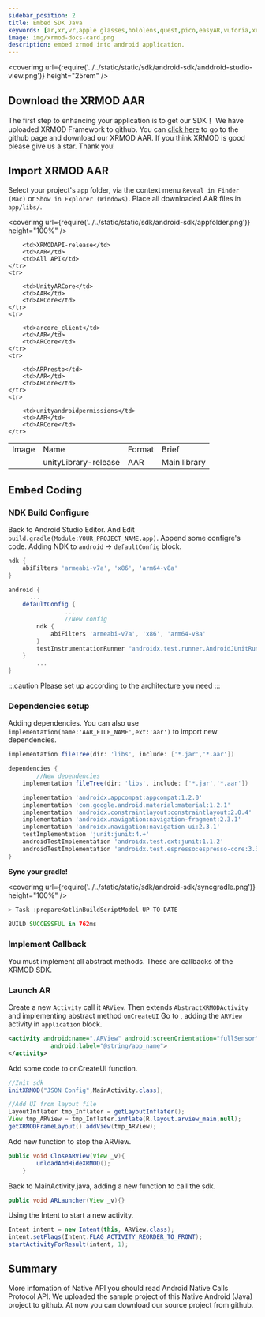 ```yaml
---
sidebar_position: 2
title: Embed SDK Java
keywords: [ar,xr,vr,apple glasses,hololens,quest,pico,easyAR,vuforia,xrmod,mod,doc,XR,facebook,meta,unity]
image: img/xrmod-docs-card.png
description: embed xrmod into android application.
---
```


<coverimg url={require('../../static/static/sdk/android-sdk/anddroid-studio-view.png')} height="25rem" />

## Download the XRMOD AAR

The first step to enhancing your application is to get our SDK！
We have uploaded XRMOD Framework to github. You can [click here](https://github.com/Phantomxm2021/ARMOD-Framework) to go to the github page and download our XRMOD AAR. If you think XRMOD is good please give us a star. Thank you!


## Import XRMOD AAR
Select your project's `app` folder, via the context menu `Reveal in Finder (Mac)` or `Show in Explorer (Windows)`. Place all downloaded AAR files in `app/libs/`.

<coverimg url={require('../../static/static/sdk/android-sdk/appfolder.png')} height="100%" />


<table>
    <tr>
        <td>Image</td>
        <td>Name</td>
        <td>Format</td>
        <td>Brief</td>       
    </tr>
      <tr>
        <td rowspan="7">
         <coverimg url={require('../../static/static/sdk/android-sdk/dragtoset.png')} height="25rem" />
        </td>
    </tr>
    <tr>
        <td>unityLibrary-release</td>
        <td>AAR</td>
        <td>Main library</td>
    </tr>
    <tr>
       
        <td>XRMODAPI-release</td>
        <td>AAR</td>
        <td>All API</td>
    </tr>
    <tr>
        
        <td>UnityARCore</td>
        <td>AAR</td>
        <td>ARCore</td>
    </tr>
    <tr>
        
        <td>arcore_client</td>
        <td>AAR</td>
        <td>ARCore</td>
    </tr>
    <tr>
        
        <td>ARPresto</td>
        <td>AAR</td>
        <td>ARCore</td>
    </tr>
    <tr>
        
        <td>unityandroidpermissions</td>
        <td>AAR</td>
        <td>ARCore</td>
    </tr>
</table>


## Embed Coding

### NDK Build Configure

Back to Android Studio Editor. And Edit `build.gradle(Module:YOUR_PROJECT_NAME.app)`. Append some configre's code.
Adding NDK to `android` -> `defaultConfig` block.

```gradle title="build.gradle(Module:ProjectName.app)"
ndk {
    abiFilters 'armeabi-v7a', 'x86', 'arm64-v8a'
}
```

```gradle title="build.gradle(Module:ProjectName.app)"
android {
	  ...
    defaultConfig {
				...
				//New config
        ndk {
            abiFilters 'armeabi-v7a', 'x86', 'arm64-v8a'
        }
        testInstrumentationRunner "androidx.test.runner.AndroidJUnitRunner"
    }
		...
}
```

:::caution
Please set up according to the architecture you need
:::


### Dependencies setup
Adding dependencies. You can also use `implementation(name:'AAR_FILE_NAME',ext:'aar')` to import new dependencies.

```gradle title="build.gradle(Module:ProjectName.app)"
implementation fileTree(dir: 'libs', include: ['*.jar','*.aar'])
```

```gradle title="build.gradle(Module:ProjectName.app)"
dependencies {
		//New dependencies
    implementation fileTree(dir: 'libs', include: ['*.jar','*.aar'])

    implementation 'androidx.appcompat:appcompat:1.2.0'
    implementation 'com.google.android.material:material:1.2.1'
    implementation 'androidx.constraintlayout:constraintlayout:2.0.4'
    implementation 'androidx.navigation:navigation-fragment:2.3.1'
    implementation 'androidx.navigation:navigation-ui:2.3.1'
    testImplementation 'junit:junit:4.+'
    androidTestImplementation 'androidx.test.ext:junit:1.1.2'
    androidTestImplementation 'androidx.test.espresso:espresso-core:3.3.0'
}
```

**Sync your gradle!**

<coverimg url={require('../../static/static/sdk/android-sdk/syncgradle.png')} height="100%" />

```gradle title="catlog"
> Task :prepareKotlinBuildScriptModel UP-TO-DATE

BUILD SUCCESSFUL in 762ms
```

### Implement Callback
You must implement all abstract methods. These are callbacks of the XRMOD SDK.

### Launch AR
Create a new `Activity` call it `ARView`. Then extends `AbstractXRMODActivity` and implementing abstract method `onCreateUI`
Go to , adding the `ARView` activity in `application` block.

```xml title="androidmanifest.xml"
<activity android:name=".ARView" android:screenOrientation="fullSensor" android:configChanges="mcc|mnc|locale|touchscreen|keyboard|keyboardHidden|navigation|orientation|screenLayout|uiMode|screenSize|smallestScreenSize|fontScale|layoutDirection|density" android:hardwareAccelerated="false" android:process=":Unity"
            android:label="@string/app_name">
</activity>
```

Add some code to onCreateUI function.

```java
//Init sdk
initXRMOD("JSON Config",MainActivity.class);

//Add UI from layout file
LayoutInflater tmp_Inflater = getLayoutInflater();
View tmp_ARView = tmp_Inflater.inflate(R.layout.arview_main,null);
getXRMODFrameLayout().addView(tmp_ARView);
```

Add new function to stop the ARView.

```java
public void CloseARView(View _v){
        unloadAndHideXRMOD();
    }
```

Back to MainActivity.java, adding a new function to call the sdk.

```java
public void ARLauncher(View _v){}
```

Using the Intent to start a new activity.

```java
Intent intent = new Intent(this, ARView.class);
intent.setFlags(Intent.FLAG_ACTIVITY_REORDER_TO_FRONT);
startActivityForResult(intent, 1);
```

## Summary

More infomation of Native API you should read Android Native Calls Protocol API. We uploaded the sample project of this Native Android (Java) project to github. At now you can download our source project from github.